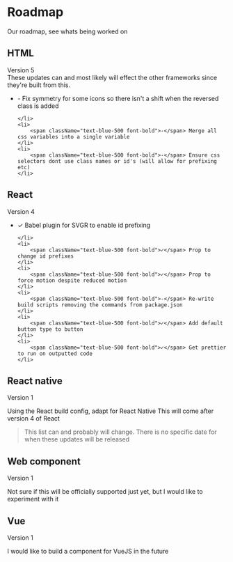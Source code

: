 


# Roadmap
Our roadmap, see whats being worked on

## HTML 
Version 5<br/>
These updates can and most likely will effect the other frameworks since they're built from this.
<ul>
    <li>
        <span className="text-blue-500 font-bold">-</span> Fix symmetry for some icons so there isn't a shift when the reversed class is added

    </li>
    <li>
        <span className="text-blue-500 font-bold">-</span> Merge all css variables into a single variable
    </li>
    <li>
        <span className="text-blue-500 font-bold">-</span> Ensure css selectors dont use class names or id's (will allow for prefixing etc)
    </li>
</ul>

## React
Version 4
<ul>
    <li>
        <span className="text-blue-500 font-bold">✓</span> Babel plugin for SVGR to enable id prefixing

    </li>
    <li>
        <span className="text-blue-500 font-bold">✓</span> Prop to change id prefixes
    </li>
    <li>
        <span className="text-blue-500 font-bold">✓</span> Prop to force motion despite reduced motion
    </li>
    <li>
        <span className="text-blue-500 font-bold">-</span> Re-write build scripts removing the commands from package.json
    </li>
    <li>
        <span className="text-blue-500 font-bold">✓</span> Add default button type to button
    </li>
    <li>
        <span className="text-blue-500 font-bold">✓</span> Get prettier to run on outputted code
    </li>
</ul>

## React native
Version 1

Using the React build config, adapt for React Native
This will come after version 4 of React


> This list can and probably will change.
> There is no specific date for when these updates will be released

## Web component
Version 1

Not sure if this will be officially supported just yet, but I would like to experiment with it


## Vue
Version 1

I would like to build a component for VueJS in the future


